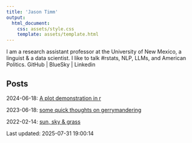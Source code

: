 ```yaml
---
title: 'Jason Timm'
output:
  html_document:
    css: assets/style.css
    template: assets/template.html
---
```


I am a research assistant professor at the University of New Mexico, a linguist & a data scientist. I like to talk #rstats, NLP, LLMs, and American Politics. GitHub | BlueSky | Linkedin

## Posts
2024-06-18: [A plot demonstration in r](2024-06-18-plot-demo.html)

2023-06-18: [some quick thoughts on gerrymandering](2023-06-18-thoughts-gerrymander.html)

2022-02-14: [sun, sky & grass](2022-02-14-sun-sky-grass.html)

Last updated: 2025-07-31 19:00:14
